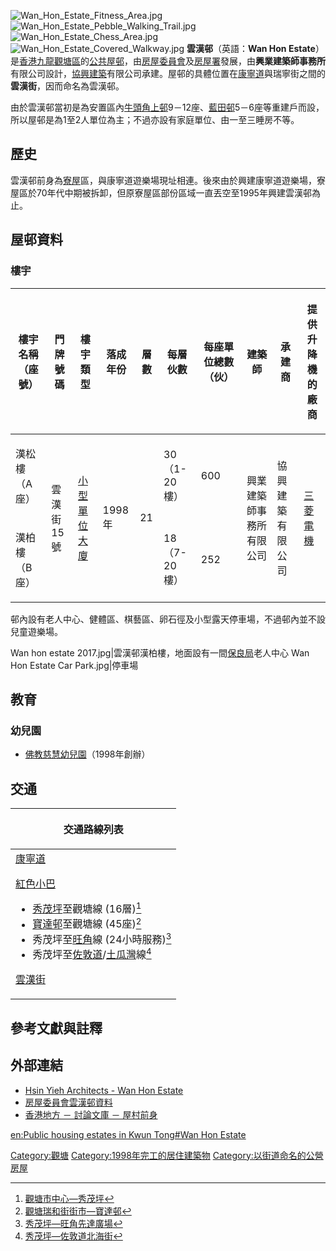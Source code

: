 {{HKPublicHousing |
| authority = 
| photo = Wan Hon Estate (deep blue sky).jpg
| phototitle = 
| district = 觀塘區
| address=九龍觀塘雲漢街15號
| type = 1
| year = 1998年
| blocknumber = 2
| rentalflats = 1 003
| flatsize = 186 - 579
| household = 1000
| auth = 2200
| website = 
}}
[[File:Wan_Hon_Estate_Fitness_Area.jpg|thumb]]
[[File:Wan_Hon_Estate_Pebble_Walking_Trail.jpg|thumb]]
[[File:Wan_Hon_Estate_Chess_Area.jpg|thumb]]
[[File:Wan_Hon_Estate_Covered_Walkway.jpg|thumb]]
'''雲漢邨'''（英語：'''Wan Hon Estate'''）是[[香港|香港]][[九龍|九龍]][[觀塘區|觀塘區]]的[[公共屋邨|公共屋邨]]，由[[房屋委員會|房屋委員會]]及[[房屋署|房屋署]]發展，由'''興業建築師事務所'''有限公司設計，[[協興建築|協興建築]]有限公司承建。屋邨的具體位置在[[康寧道|康寧道]]與瑞寧街之間的'''雲漢街'''，因而命名為雲漢邨。

由於雲漢邨當初是為安置區內[[牛頭角上邨|牛頭角上邨]]9－12座、[[藍田邨|藍田邨]]5－6座等重建戶而設，所以屋邨是為1至2人單位為主；不過亦設有家庭單位、由一至三睡房不等。

== 歷史 ==
雲漢邨前身為[[寮屋|寮屋]]區，與康寧道遊樂場現址相連。後來由於興建康寧道遊樂場，寮屋區於70年代中期被拆卸，但原寮屋區部份區域一直丟空至1995年興建雲漢邨為止。

== 屋邨資料 ==
=== 樓宇 ===

{| class="wikitable" style="text-align: center"
|-
! 樓宇名稱（座號）!! 門牌號碼 !! 樓宇類型 !! 落成年份
!層數
!每層伙數
!每座單位總數（伙）
!建築師
!承建商
!提供升降機的廠商
|-
| 漢松樓（A座）|| rowspan =2| 雲漢街15號 || rowspan="2" | [[和諧式大廈#小型單位大廈（和諧式單位／新和諧式單位設計）|小型單位大廈]]|| rowspan="2" | 1998年
| rowspan="2" |21
|30（1-20樓）
|600
| rowspan="2" |興業建築師事務所有限公司
| rowspan="2" |協興建築有限公司
| rowspan="2" |[[三菱電機|三菱電機]]
|-
| 漢柏樓（B座）
|18（7-20樓）
|252
|}

邨內設有老人中心、健體區、棋藝區、卵石徑及小型露天停車場，不過邨內並不設兒童遊樂場。
<gallery>
Wan hon estate 2017.jpg|雲漢邨漢柏樓，地面設有一間[[保良局|保良局]]老人中心
Wan Hon Estate Car Park.jpg|停車場
</gallery>

==教育==
===幼兒園===
*[http://www.hkbuddhist.org/bcwdn 佛教慈慧幼兒園]（1998年創辦）

==交通==
{| class="mw-collapsible mw-collapsed wikitable" style="background:white; margin: 0 auto; width: auto;" 
! 交通路線列表
|-
|
;[[康寧道|康寧道]]
{{九龍新界巴士簡單列表|13X|28B|28S|213X}}{{過海隧道巴士簡單列表|619|N619}}{{九龍專線小巴簡單列表|22A|22M|48|89A|89C|90B}}{{新界專線小巴簡單列表|104}}
;[[紅色小巴|紅色小巴]]
*[[秀茂坪|秀茂坪]]至觀塘線 (16層)<ref>[http://www.16seats.net/chi/rmb/r_k44.html 觀塘市中心—秀茂坪]</ref>
*[[寶達邨|寶達邨]]至觀塘線 (45座)<ref>[http://www.16seats.net/chi/rmb/r_k45.html 觀塘瑞和街街市—寶達邨]</ref>
*秀茂坪至[[旺角|旺角]]線 (24小時服務)<ref>[http://www.16seats.net/chi/rmb/r_k01.html 秀茂坪—旺角先達廣場]</ref>
*秀茂坪至[[佐敦道|佐敦道]]/[[土瓜灣|土瓜灣]]線<ref>[http://www.16seats.net/chi/rmb/r_k95.html 秀茂坪—佐敦道北海街]</ref>
;[[雲漢街|雲漢街]]
{{九龍專線小巴簡單列表|23}}
|}

== 參考文獻與註釋 ==
{{reflist}}

==外部連結==
*[https://web.archive.org/web/20160305232918/http://hsinyieh.com/e_project.php?id=133 Hsin Yieh Architects - Wan Hon Estate]
*[http://www.housingauthority.gov.hk/b5/interactivemap/estate/0,,3-347-13_4965,00.html 房屋委員會雲漢邨資料]
*[http://www.hk-place.com/db.php?post=d005033 香港地方 － 討論文庫 － 屋村前身]

{{觀塘區公共屋邨}}
{{DEFAULTSORT:wan hon estate}}
[[Category:觀塘|Category:觀塘]]
[[Category:1998年完工的居住建築物|Category:1998年完工的居住建築物]]
[[Category:以街道命名的公營房屋|Category:以街道命名的公營房屋]]
[[en:Public_housing_estates_in_Kwun_Tong#Wan_Hon_Estate|en:Public housing estates in Kwun Tong#Wan Hon Estate]]